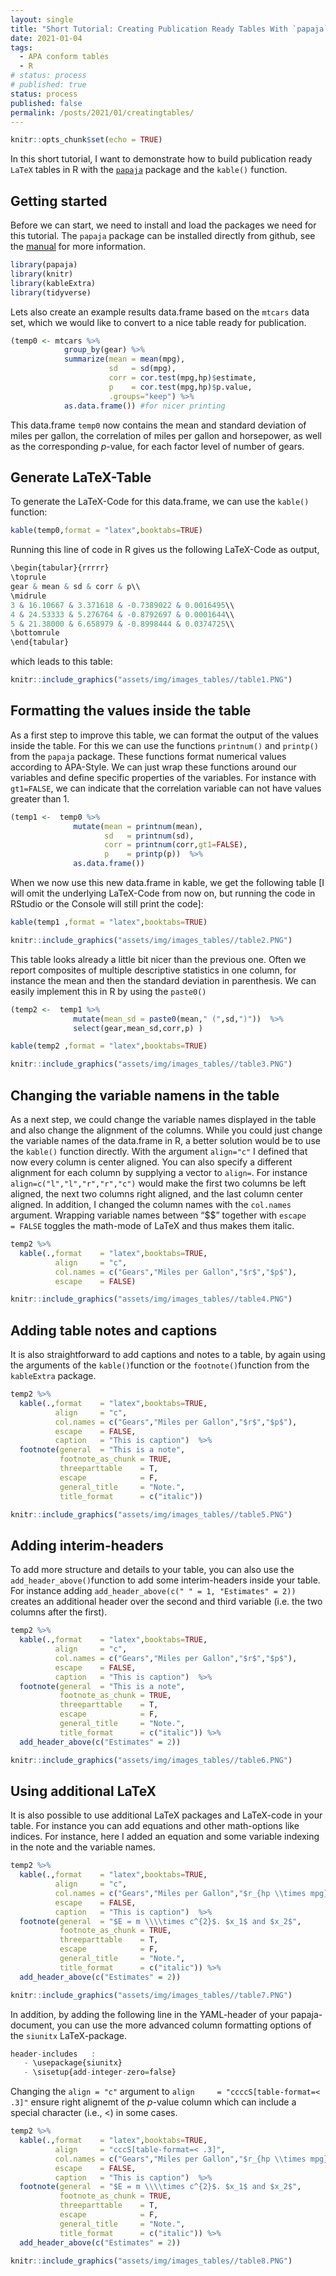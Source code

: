 ```yaml
---
layout: single
title: "Short Tutorial: Creating Publication Ready Tables With `papaja` and `kable()`"
date: 2021-01-04
tags:
  - APA conform tables
  - R
# status: process
# published: true
status: process
published: false
permalink: /posts/2021/01/creatingtables/
---
```


```r
knitr::opts_chunk$set(echo = TRUE)
```


In this short tutorial, I want to demonstrate how to build publication ready `LaTeX` tables in R with the [`papaja`](https://github.com/crsh/papaja) package and the `kable()` function.


## Getting started

Before we can start, we need to install and load the packages we need for this tutorial. The `papaja` package can be installed directly from github, see the [manual](https://crsh.github.io/papaja_man/introduction.html#getting-started) for more information. 

```r
library(papaja)
library(knitr)
library(kableExtra)
library(tidyverse)
```

Lets also create an example results data.frame based on the `mtcars` data set, which we would like to convert to a nice table ready for publication. 

```r
(temp0 <- mtcars %>% 
            group_by(gear) %>% 
            summarize(mean = mean(mpg),
                      sd   = sd(mpg),
                      corr = cor.test(mpg,hp)$estimate,
                      p    = cor.test(mpg,hp)$p.value,
                      .groups="keep") %>%
            as.data.frame()) #for nicer printing
```

This data.frame `temp0` now contains the mean and standard deviation of miles per gallon, the correlation of miles per gallon and horsepower, as well as the corresponding *p*-value, for each factor level of number of gears. 

## Generate LaTeX-Table

To generate the LaTeX-Code for this data.frame, we can use the `kable()` function:

```r
kable(temp0,format = "latex",booktabs=TRUE)
```

Running this line of code in R gives us the following LaTeX-Code as output,

```r
\begin{tabular}{rrrrr}
\toprule
gear & mean & sd & corr & p\\
\midrule
3 & 16.10667 & 3.371618 & -0.7389022 & 0.0016495\\
4 & 24.53333 & 5.276764 & -0.8792697 & 0.0001644\\
5 & 21.38000 & 6.658979 & -0.8998444 & 0.0374725\\
\bottomrule
\end{tabular}
```

which leads to this table:

```r
knitr::include_graphics("assets/img/images_tables//table1.PNG")
```


## Formatting the values inside the table

As a first step to improve this table, we can format the output of the values inside the table. For this we can use the functions `printnum()` and `printp()` from the `papaja` package. These functions format numerical values according to APA-Style. We can just wrap these functions around our variables and define specific properties of the variables. For instance with `gt1=FALSE`, we can indicate that the correlation variable can not have values greater than 1.

```r
(temp1 <-  temp0 %>% 
              mutate(mean = printnum(mean),
                     sd   = printnum(sd), 
                     corr = printnum(corr,gt1=FALSE),
                     p    = printp(p))  %>%
              as.data.frame())
```

When we now use this new data.frame in kable, we get the following table [I will omit the underlying LaTeX-Code from now on, but running the code in RStudio or the Console will still print the code]: 

```r
kable(temp1 ,format = "latex",booktabs=TRUE)
```

```r
knitr::include_graphics("assets/img/images_tables//table2.PNG")
```


This table looks already a little bit nicer than the previous one. Often we report composites of multiple descriptive statistics in one column, for instance the mean and then the standard deviation in parenthesis. We can easily implement this in R by using the `paste0()` 

```r
(temp2 <-  temp1 %>% 
              mutate(mean_sd = paste0(mean," (",sd,")"))  %>%
              select(gear,mean_sd,corr,p) )

kable(temp2 ,format = "latex",booktabs=TRUE)
```

```r
knitr::include_graphics("assets/img/images_tables//table3.PNG")
```

## Changing the variable namens in the table

As a next step, we could change the variable names displayed in the table and also change the alignment of the columns. While you could just change the variable names of the data.frame in R, a better solution would be to use the `kable()` function directly. With the argument `align="c"` I defined that now every column is center aligned. You can also specify a different alignment for each column by supplying a vector to `align=`. For instance `align=c("l","l","r","r","c")` would make the first two columns be left aligned, the next two columns right aligned, and the last column center aligned. In addition, I changed the column names with the `col.names` argument. Wrapping variable names between "\$\$" together with `escape    = FALSE` toggles the math-mode of LaTeX and thus makes them italic. 

```r
temp2 %>%
  kable(.,format    = "latex",booktabs=TRUE,
          align     = "c",
          col.names = c("Gears","Miles per Gallon","$r$","$p$"),
          escape    = FALSE)
```

```r
knitr::include_graphics("assets/img/images_tables//table4.PNG")
```

## Adding table notes and captions

It is also straightforward to add captions and notes to a table, by again using the arguments of the `kable()`function or the `footnote()`function from the `kableExtra` package.

```r
temp2 %>%
  kable(.,format    = "latex",booktabs=TRUE,
          align     = "c",
          col.names = c("Gears","Miles per Gallon","$r$","$p$"),
          escape    = FALSE,
          caption   = "This is caption")  %>%
  footnote(general  = "This is a note",
           footnote_as_chunk = TRUE,
           threeparttable    = T,
           escape            = F,
           general_title     = "Note.",
           title_format      = c("italic"))
```

```r
knitr::include_graphics("assets/img/images_tables//table5.PNG")
```

## Adding interim-headers

To add more structure and details to your table, you can also use the `add_header_above()`function to add some interim-headers inside your table. For instance adding `add_header_above(c(" " = 1, "Estimates" = 2))`  creates an additional header over  the second and third variable (i.e. the two columns after the first).


```r
temp2 %>%
  kable(.,format    = "latex",booktabs=TRUE,
          align     = "c",
          col.names = c("Gears","Miles per Gallon","$r$","$p$"),
          escape    = FALSE,
          caption   = "This is caption")  %>%
  footnote(general  = "This is a note",
           footnote_as_chunk = TRUE,
           threeparttable    = T,
           escape            = F,
           general_title     = "Note.",
           title_format      = c("italic")) %>%
  add_header_above(c("Estimates" = 2))
```

```r
knitr::include_graphics("assets/img/images_tables//table6.PNG")
```

## Using additional LaTeX

It is also possible to use additional LaTeX packages and LaTeX-code in your table. For instance you can add equations and other math-options like indices. For instance, here I added an equation and some variable indexing in the note and the variable names.

```r
temp2 %>%
  kable(.,format    = "latex",booktabs=TRUE,
          align     = "c",
          col.names = c("Gears","Miles per Gallon","$r_{hp \\times mpg}$","$p$"),
          escape    = FALSE,
          caption   = "This is caption")  %>%
  footnote(general  = "$E = m \\\\times c^{2}$. $x_1$ and $x_2$",
           footnote_as_chunk = TRUE,
           threeparttable    = T,
           escape            = F,
           general_title     = "Note.",
           title_format      = c("italic")) %>%
  add_header_above(c("Estimates" = 2))
```

```r
knitr::include_graphics("assets/img/images_tables//table7.PNG")
```

In addition, by adding the following line in the YAML-header of your papaja-document, you can use the more advanced column formatting options of the `siunitx` LaTeX-package. 

```r
header-includes   :
   - \usepackage{siunitx}
   - \sisetup{add-integer-zero=false}
```

Changing the `align = "c"` argument to `align     = "ccccS[table-format=< .3]"` ensure right alignemt of the *p*-value column which can include a special character (i.e., <) in some cases.


```r
temp2 %>%
  kable(.,format    = "latex",booktabs=TRUE,
          align     = "cccS[table-format=< .3]",
          col.names = c("Gears","Miles per Gallon","$r_{hp \\times mpg}$","$p$"),
          escape    = FALSE,
          caption   = "This is caption")  %>%
  footnote(general  = "$E = m \\\\times c^{2}$. $x_1$ and $x_2$",
           footnote_as_chunk = TRUE,
           threeparttable    = T,
           escape            = F,
           general_title     = "Note.",
           title_format      = c("italic")) %>%
  add_header_above(c("Estimates" = 2))
```

```r
knitr::include_graphics("assets/img/images_tables//table8.PNG")
```

